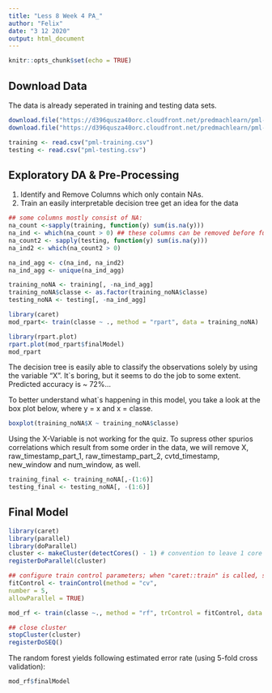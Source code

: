 ---
title: "Less 8 Week 4 PA_"
author: "Felix"
date: "3 12 2020"
output: html_document
---

```{r setup, include=FALSE}
knitr::opts_chunk$set(echo = TRUE)
```

## Download Data

The data is already seperated in training and testing data sets.

```{r}
download.file("https://d396qusza40orc.cloudfront.net/predmachlearn/pml-training.csv", "pml-training.csv")
download.file("https://d396qusza40orc.cloudfront.net/predmachlearn/pml-testing.csv", "pml-testing.csv")

training <- read.csv("pml-training.csv")
testing <- read.csv("pml-testing.csv")
```

## Exploratory DA & Pre-Processing

1. Identify and Remove Columns which only contain NAs.
2. Train an easily interpretable decision tree get an idea for the data

```{r}
## some columns mostly consist of NA:
na_count <-sapply(training, function(y) sum(is.na(y)))
na_ind <- which(na_count > 0) ## these columns can be removed before further analysis.
na_count2 <- sapply(testing, function(y) sum(is.na(y)))
na_ind2 <- which(na_count2 > 0)

na_ind_agg <- c(na_ind, na_ind2)
na_ind_agg <- unique(na_ind_agg)

training_noNA <- training[, -na_ind_agg]
training_noNA$classe <- as.factor(training_noNA$classe)
testing_noNA <- testing[, -na_ind_agg]

library(caret)
mod_rpart<- train(classe ~ ., method = "rpart", data = training_noNA)

```

```{r}
library(rpart.plot)
rpart.plot(mod_rpart$finalModel)
mod_rpart
```

The decision tree is easily able to classify the observations solely by using the variable "X". It`s boring, but it seems to do the job to some extent. Predicted accuracy is ~ 72%...

To better understand what`s happening in this model, you take a look at the box plot below, where y = x and x = classe.

```{r}
boxplot(training_noNA$X ~ training_noNA$classe)
```
Using the X-Variable is not working for the quiz. To supress other spurios correlations which result from some order in the data, we will remove X, raw_timestamp_part_1, raw_timestamp_part_2, cvtd_timestamp, new_window and num_window, as well.

```{r}
training_final <- training_noNA[,-(1:6)]
testing_final <- testing_noNA[, -(1:6)]
```

## Final Model


```{r}
library(caret)
library(parallel)
library(doParallel)
cluster <- makeCluster(detectCores() - 1) # convention to leave 1 core for OS
registerDoParallel(cluster)

## configure train control parameters; when "caret::train" is called, set trControl = fitControl !!
fitControl <- trainControl(method = "cv",
number = 5,
allowParallel = TRUE)

mod_rf <- train(classe ~., method = "rf", trControl = fitControl, data = training_final)

## close cluster
stopCluster(cluster)
registerDoSEQ()
```

The random forest yields following estimated error rate (using 5-fold cross validation):
```{r}
mod_rf$finalModel
```